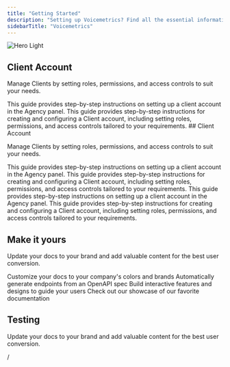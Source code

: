 ```yaml
---
title: "Getting Started"
description: "Setting up Voicemetrics? Find all the essential information to get started here."
sidebarTitle: "Voicemetrics"
---
```


<img
  className="block dark:hidden"
  src="/images/hero-light.png"
  alt="Hero Light"
/>

## Client Account

Manage Clients by setting roles, permissions, and access controls to suit your needs.

<CardGroup cols={2}>
  <Card title="How do I create a Client Account?" icon="pen-to-square" href="https://support.voicemetrics.ai/a/solutions/articles/1070000118504">
    This guide provides step-by-step instructions on setting up a client account in the Agency panel.
  </Card>
  <Card title="Setting Up a Client Account" icon="image" href="https://mintlify.com/docs/development">
    This guide provides step-by-step instructions for creating and configuring a Client account, including setting roles, permissions, and access controls tailored to your requirements.
  </Card>
</CardGroup>
## Client Account

Manage Clients by setting roles, permissions, and access controls to suit your needs.

<CardGroup cols={2}>
  <Card title="How do I create a Client Account?" icon="pen-to-square" href="https://support.voicemetrics.ai/a/solutions/articles/1070000118504">
    This guide provides step-by-step instructions on setting up a client account in the Agency panel.
  </Card>
  <Card title="Setting Up a Client Account" icon="image" href="https://mintlify.com/docs/development">
    This guide provides step-by-step instructions for creating and configuring a Client account, including setting roles, permissions, and access controls tailored to your requirements.
  </Card>
  <Card title="How do I create a Client Account?" icon="pen-to-square" href="https://support.voicemetrics.ai/a/solutions/articles/1070000118504">
    This guide provides step-by-step instructions on setting up a client account in the Agency panel.
  </Card>
  <Card title="Setting Up a Client Account" icon="image" href="https://mintlify.com/docs/development">
    This guide provides step-by-step instructions for creating and configuring a Client account, including setting roles, permissions, and access controls tailored to your requirements.
  </Card>
</CardGroup>

## Make it yours

Update your docs to your brand and add valuable content for the best user conversion.

<CardGroup cols={2}>
  <Card title="Customize Style" icon="palette" href="https://mintlify.com/docs/settings/global">
    Customize your docs to your company's colors and brands
  </Card>
  <Card title="Reference APIs" icon="code" href="https://mintlify.com/docs/api-playground/openapi">
    Automatically generate endpoints from an OpenAPI spec
  </Card>
  <Card title="Add Components" icon="screwdriver-wrench" href="https://mintlify.com/docs/content/components/accordions">
    Build interactive features and designs to guide your users
  </Card>
  <Card title="Get Inspiration" icon="stars" href="https://mintlify.com/customers">
    Check out our showcase of our favorite documentation
  </Card>
</CardGroup>

## Testing 

Update your docs to your brand and add valuable content for the best user conversion.

<Card title="New Card" icon="screwdriver-wrench" color="#1e2ff0">
  
</Card>

/